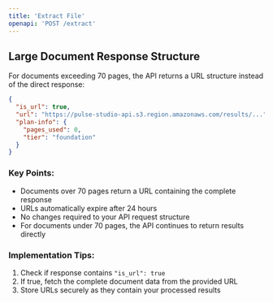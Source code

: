 ```yaml
---
title: 'Extract File'
openapi: 'POST /extract'
---
```


## Large Document Response Structure

For documents exceeding 70 pages, the API returns a URL structure instead of the direct response:

```json
{
  "is_url": true,
  "url": "https://pulse-studio-api.s3.region.amazonaws.com/results/...",
  "plan-info": {
    "pages_used": 0,
    "tier": "foundation"
  }
}
```

### Key Points:
- Documents over 70 pages return a URL containing the complete response
- URLs automatically expire after 24 hours
- No changes required to your API request structure
- For documents under 70 pages, the API continues to return results directly

### Implementation Tips:
1. Check if response contains `"is_url": true`
2. If true, fetch the complete document data from the provided URL
3. Store URLs securely as they contain your processed results
